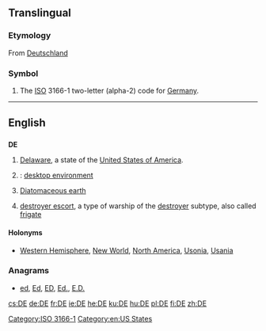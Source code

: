 {{also|Appendix:Variations of "de"}}
==Translingual==

===Etymology===
From [[Deutschland]]
===Symbol===
{{head|mul|symbol}}
# The [[ISO]] 3166-1 two-letter (alpha-2) code for [[Germany]].

[[Category:ISO 3166-1]]
----

==English==

==={{abbreviation-old|en}}===
'''DE'''

# [[Delaware]], a state of the [[United States of America]].
# {{context|computing|lang=en}}: [[desktop environment]]
# [[w:Diatomaceous earth|Diatomaceous earth]]
# {{context|US|navy|lang=en}} [[destroyer escort]], a type of warship of the [[destroyer]] subtype, also called [[frigate]]

====Holonyms====
* [[Western Hemisphere]], [[New World]], [[North America]], [[Usonia]], [[Usania]]

===Anagrams===
* [[ed#English|ed]], [[Ed#English|Ed]], [[ED#English|ED]], [[Ed.#English|Ed.]], [[E.D.#English|E.D.]]
[[Category:en:US States]]

[[cs:DE]]
[[de:DE]]
[[fr:DE]]
[[ie:DE]]
[[he:DE]]
[[ku:DE]]
[[hu:DE]]
[[pl:DE]]
[[fi:DE]]
[[zh:DE]]